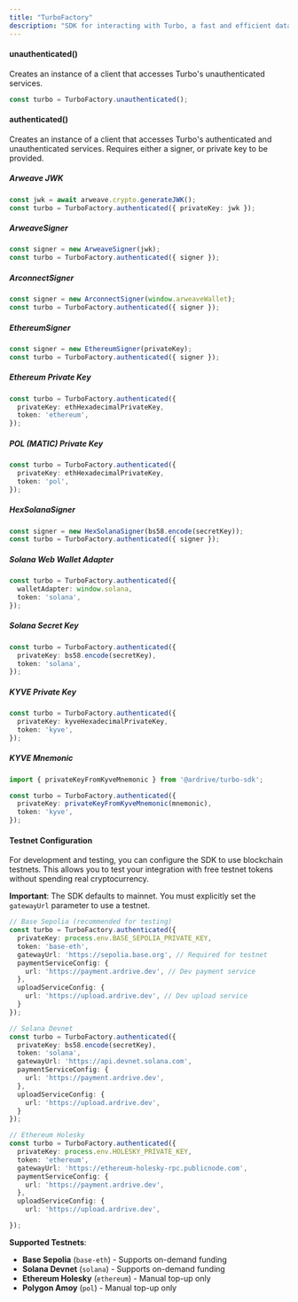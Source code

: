 ```yaml
---
title: "TurboFactory"
description: "SDK for interacting with Turbo, a fast and efficient data upload service for Arweave"
---
```


#### unauthenticated()

Creates an instance of a client that accesses Turbo's unauthenticated services.

```typescript
const turbo = TurboFactory.unauthenticated();
```

#### authenticated()

Creates an instance of a client that accesses Turbo's authenticated and unauthenticated services. Requires either a signer, or private key to be provided.

##### Arweave JWK

```typescript
const jwk = await arweave.crypto.generateJWK();
const turbo = TurboFactory.authenticated({ privateKey: jwk });
```

##### ArweaveSigner

```typescript
const signer = new ArweaveSigner(jwk);
const turbo = TurboFactory.authenticated({ signer });
```

##### ArconnectSigner

```typescript
const signer = new ArconnectSigner(window.arweaveWallet);
const turbo = TurboFactory.authenticated({ signer });
```

##### EthereumSigner

```typescript
const signer = new EthereumSigner(privateKey);
const turbo = TurboFactory.authenticated({ signer });
```

##### Ethereum Private Key

```typescript
const turbo = TurboFactory.authenticated({
  privateKey: ethHexadecimalPrivateKey,
  token: 'ethereum',
});
```

##### POL (MATIC) Private Key

```typescript
const turbo = TurboFactory.authenticated({
  privateKey: ethHexadecimalPrivateKey,
  token: 'pol',
});
```

##### HexSolanaSigner

```typescript
const signer = new HexSolanaSigner(bs58.encode(secretKey));
const turbo = TurboFactory.authenticated({ signer });
```

##### Solana Web Wallet Adapter

```typescript
const turbo = TurboFactory.authenticated({
  walletAdapter: window.solana,
  token: 'solana',
});
```

##### Solana Secret Key

```typescript
const turbo = TurboFactory.authenticated({
  privateKey: bs58.encode(secretKey),
  token: 'solana',
});
```

##### KYVE Private Key

```typescript
const turbo = TurboFactory.authenticated({
  privateKey: kyveHexadecimalPrivateKey,
  token: 'kyve',
});
```

##### KYVE Mnemonic

```typescript
import { privateKeyFromKyveMnemonic } from '@ardrive/turbo-sdk';

const turbo = TurboFactory.authenticated({
  privateKey: privateKeyFromKyveMnemonic(mnemonic),
  token: 'kyve',
});
```

#### Testnet Configuration

For development and testing, you can configure the SDK to use blockchain testnets. This allows you to test your integration with free testnet tokens without spending real cryptocurrency.

**Important**: The SDK defaults to mainnet. You must explicitly set the `gatewayUrl` parameter to use a testnet.

```typescript
// Base Sepolia (recommended for testing)
const turbo = TurboFactory.authenticated({
  privateKey: process.env.BASE_SEPOLIA_PRIVATE_KEY,
  token: 'base-eth',
  gatewayUrl: 'https://sepolia.base.org', // Required for testnet
  paymentServiceConfig: {
    url: 'https://payment.ardrive.dev', // Dev payment service
  },
  uploadServiceConfig: {
    url: 'https://upload.ardrive.dev', // Dev upload service
  }
});

// Solana Devnet
const turbo = TurboFactory.authenticated({
  privateKey: bs58.encode(secretKey),
  token: 'solana',
  gatewayUrl: 'https://api.devnet.solana.com',
  paymentServiceConfig: {
    url: 'https://payment.ardrive.dev',
  },
  uploadServiceConfig: {
    url: 'https://upload.ardrive.dev',
  }
});

// Ethereum Holesky
const turbo = TurboFactory.authenticated({
  privateKey: process.env.HOLESKY_PRIVATE_KEY,
  token: 'ethereum',
  gatewayUrl: 'https://ethereum-holesky-rpc.publicnode.com',
  paymentServiceConfig: {
    url: 'https://payment.ardrive.dev',
  },
  uploadServiceConfig: {
    url: 'https://upload.ardrive.dev',

});
```

**Supported Testnets**:

- **Base Sepolia** (`base-eth`) - Supports on-demand funding
- **Solana Devnet** (`solana`) - Supports on-demand funding
- **Ethereum Holesky** (`ethereum`) - Manual top-up only
- **Polygon Amoy** (`pol`) - Manual top-up only
